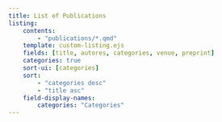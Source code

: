 ```yaml
---
title: List of Publications
listing:
    contents:
        - "publications/*.qmd"
    template: custom-listing.ejs
    fields: [title, autores, categories, venue, preprint]
    categories: true
    sort-ui: [categories]
    sort:
        - "categories desc"
        - "title asc"
    field-display-names:
        categories: "Categories"
---
```

